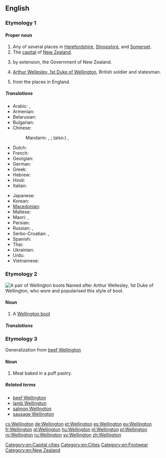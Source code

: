 ==English==
{{wikipedia|dab=Wellington (disambiguation)}}

===Etymology 1===
{{rfe|lang=en}}

====Proper noun====
{{en-proper noun}}

# Any of several places in [[Herefordshire]], [[Shropshire]], and [[Somerset]].
# The [[capital]] of [[New Zealand]].
# {{politics|New Zealand|slang}} by extension, the Government of New Zealand.
# [[w:Arthur Wellesley, 1st Duke of Wellington|Arthur Wellesley, 1st Duke of Wellington]], British soldier and statesman.
# {{surname|[[habitational]]|from=Old English|dot=}} from the places in England.

=====Translations=====
{{trans-top|capital of New Zealand}}
* Arabic: {{t|ar|ويلنجتون|m|tr=wilingtuun}}, {{t|ar|ويلينغتون|m|tr=wilinghtuun}}
* Armenian: {{t-|hy|Վելինգտոն|tr=Velington}}
* Belarusian: {{t|be|Велінгтон|m|tr=Velinhtón|xs=Belarusian}}
* Bulgarian: {{t|bg|Уелингтън|m|tr=Uélingtǎn}}
* Chinese:
*: Mandarin: {{t-|cmn|威靈頓|sc=Hani}}, {{t-|cmn|威灵顿|tr=Wēilíngdùn|sc=Hani}}; (also:) {{t|cmn|惠靈頓|sc=Hani}}, {{t|cmn|惠灵顿|tr=Huìlíngdùn|sc=Hani}}
* Dutch: {{t|nl|Wellington}}
* French: {{t-|fr|Wellington}}
* Georgian: {{t|ka|ველინგტონი|sc=Geor|xs=Georgian}}
* German: {{t-|de|Wellington|n}}
* Greek: {{t|el|Ουέλλινγκτον|tr=Uélington}}
* Hebrew: {{t|he|ולינגטון}}
* Hindi: {{t|hi|वेलिंग्टन|tr=vēliṅgṭan|xs=Hindi}}
* Italian: {{t-|it|Wellington}}
{{trans-mid}}
* Japanese: {{t|ja|ウェリントン|tr=Werinton}}
* Korean: {{t|ko|웰링턴|tr=Wellingteon|sc=Hang}}
* [[Macedonian]]: {{t-|mk|Велингтон|m|tr=Vélington}}
* Maltese: {{t-|mt|Wellington|xs=Maltese}}
* Maori: {{t|mi|Te Whanganui-a-Tara|xs=Maori}}, {{t|mi|Poneke|xs=Maori}}
* Persian: {{t|fa|ولینگتون|xs=Persian}}
* Russian: {{t-|ru|Веллингтон|m|tr=Véllington, Vellingtón}}, {{t-|ru|Уэллингтон|m|tr=Uéllington, Wéllington}}
* Serbo-Croatian: {{t|sh|Велингтон|m|sc=Cyrl|xs=Serbo-Croatian}}, {{t|sh|Wellington|m|xs=Serbo-Croatian}}
* Spanish: {{t+|es|Wellington|m}}
* Thai: {{t|th|เวลลิงตัน|tr=wellingtạn}}
* Ukrainian: {{t|uk|Веллінгтон|m|tr=Véllinhton, Vellinhtón|xs=Ukrainian}}
* Urdu: {{t|ur|ویلنگٹن|xs=Urdu}}
* Vietnamese: {{t-|vi|Wellington|xs=Vietnamese}}
{{trans-bottom}}

===Etymology 2===
[[File:Wellies.jpg|thumb|upright|A pair of Wellington boots]]
Named after Arthur Wellesley, 1st Duke of Wellington, who wore and popularised this style of boot.

====Noun====
{{en-noun}}

# {{military|fashion}} A [[Wellington boot]]

=====Translations=====
{{trans-see|Wellington boot}}

===Etymology 3===
Generalization from [[beef Wellington]]

====Noun====
{{en-noun}}

# Meat baked in a puff pastry.

=====Related terms=====
* [[beef Wellington]]
* [[lamb Wellington]]
* [[salmon Wellington]]
* [[sausage Wellington]]

[[Category:en:Capital cities]]
[[Category:en:Cities]]
[[Category:en:Footwear]]
[[Category:en:New Zealand]]

[[cs:Wellington]]
[[de:Wellington]]
[[et:Wellington]]
[[es:Wellington]]
[[eu:Wellington]]
[[fr:Wellington]]
[[gl:Wellington]]
[[hu:Wellington]]
[[nl:Wellington]]
[[pl:Wellington]]
[[ro:Wellington]]
[[ru:Wellington]]
[[sv:Wellington]]
[[zh:Wellington]]